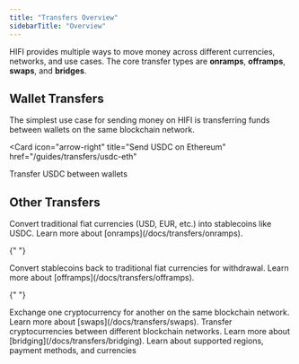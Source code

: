 ```yaml
---
title: "Transfers Overview"
sidebarTitle: "Overview"
---
```


HIFI provides multiple ways to move money across different currencies, networks, and use cases. The core transfer types are **onramps**, **offramps**, **swaps**, and **bridges**.

## Wallet Transfers

The simplest use case for sending money on HIFI is transferring funds between wallets on the same blockchain network.

<Card
  icon="arrow-right"
  title="Send USDC on Ethereum"
  href="/guides/transfers/usdc-eth"
>
  Transfer USDC between wallets
</Card>

## Other Transfers

<AccordionGroup>
  <Accordion title="Onramps - Convert Fiat to Stablecoins">
    Convert traditional fiat currencies (USD, EUR, etc.) into stablecoins like USDC. Learn more about [onramps](/docs/transfers/onramps).
  </Accordion>

{" "}

<Accordion title="Offramps - Convert Stablecoins to Fiat">
  Convert stablecoins back to traditional fiat currencies for withdrawal. Learn
  more about [offramps](/docs/transfers/offramps).
</Accordion>

{" "}

<Accordion title="Swaps - Exchange Cryptocurrencies">
  Exchange one cryptocurrency for another on the same blockchain network. Learn
  more about [swaps](/docs/transfers/swaps).
</Accordion>

  <Accordion title="Bridges - Move Assets Across Chains">
    Transfer cryptocurrencies between different blockchain networks. Learn more about [bridging](/docs/transfers/bridging).
  </Accordion>
</AccordionGroup>

<Card icon="globe" title="Supported Currencies" href="/docs/currencies">
  Learn about supported regions, payment methods, and currencies
</Card>
